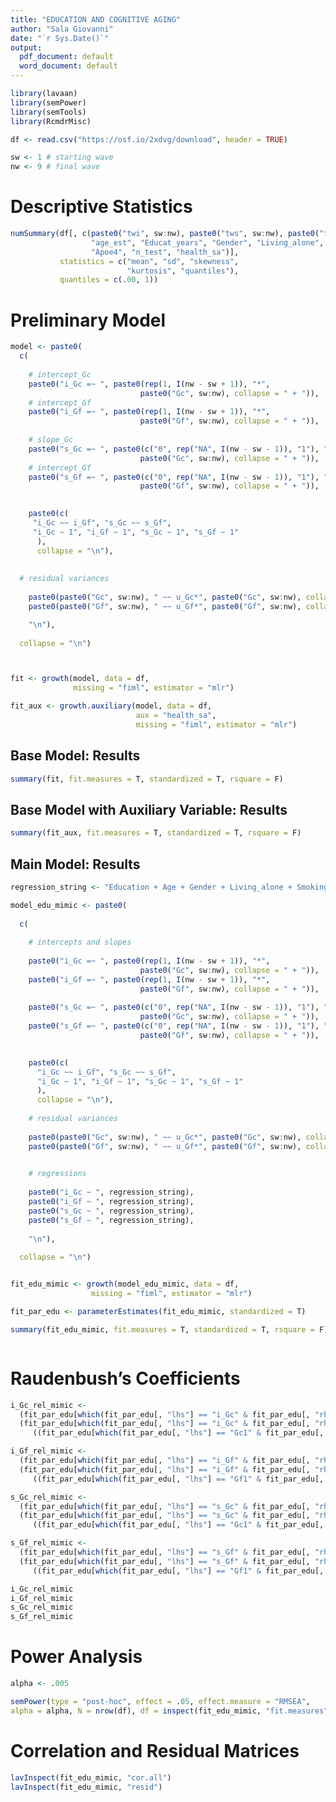 ```yaml
---
title: "EDUCATION AND COGNITIVE AGING"
author: "Sala Giovanni"
date: "`r Sys.Date()`"
output:
  pdf_document: default
  word_document: default
---
```


```r

library(lavaan)
library(semPower)
library(semTools)
library(RcmdrMisc)

df <- read.csv("https://osf.io/2xdvg/download", header = TRUE)

sw <- 1 # starting wave
nw <- 9 # final wave

```

# Descriptive Statistics

```r

numSummary(df[, c(paste0("twi", sw:nw), paste0("tws", sw:nw), paste0("twd", sw:nw),
                  "age_est", "Educat_years", "Gender", "Living_alone", "Smoking",
                  "Apoe4", "n_test", "health_sa")], 
           statistics = c("mean", "sd", "skewness", 
                          "kurtosis", "quantiles"), 
           quantiles = c(.00, 1))

```

# Preliminary Model

```r

model <- paste0(
  c(
    
    # intercept_Gc
    paste0("i_Gc =~ ", paste0(rep(1, I(nw - sw + 1)), "*", 
                             paste0("Gc", sw:nw), collapse = " + ")),
    # intercept_Gf
    paste0("i_Gf =~ ", paste0(rep(1, I(nw - sw + 1)), "*",
                             paste0("Gf", sw:nw), collapse = " + ")),
  
    # slope_Gc
    paste0("s_Gc =~ ", paste0(c("0", rep("NA", I(nw - sw - 1)), "1"), "*",
                             paste0("Gc", sw:nw), collapse = " + ")),
    # intercept_Gf
    paste0("s_Gf =~ ", paste0(c("0", rep("NA", I(nw - sw - 1)), "1"), "*",
                             paste0("Gf", sw:nw), collapse = " + ")),

  
    paste0(c(
     "i_Gc ~~ i_Gf", "s_Gc ~~ s_Gf",
     "i_Gc ~ 1", "i_Gf ~ 1", "s_Gc ~ 1", "s_Gf ~ 1"
      ),
      collapse = "\n"),
  
    
  # residual variances
  
    paste0(paste0("Gc", sw:nw), " ~~ u_Gc*", paste0("Gc", sw:nw), collapse = "\n"), 
    paste0(paste0("Gf", sw:nw), " ~~ u_Gf*", paste0("Gf", sw:nw), collapse = "\n"),

    "\n"),
  
  collapse = "\n")



fit <- growth(model, data = df,
              missing = "fiml", estimator = "mlr")

fit_aux <- growth.auxiliary(model, data = df,
                            aux = "health_sa",
                            missing = "fiml", estimator = "mlr")


```

## Base Model: Results

```r

summary(fit, fit.measures = T, standardized = T, rsquare = F)

```

## Base Model with Auxiliary Variable: Results

```r

summary(fit_aux, fit.measures = T, standardized = T, rsquare = F)

```

## Main Model: Results

```r

regression_string <- "Education + Age + Gender + Living_alone + Smoking + Apoe4 + n_test"

model_edu_mimic <- paste0(
  
  c(
    
    # intercepts and slopes
    
    paste0("i_Gc =~ ", paste0(rep(1, I(nw - sw + 1)), "*",
                             paste0("Gc", sw:nw), collapse = " + ")),
    paste0("i_Gf =~ ", paste0(rep(1, I(nw - sw + 1)), "*",
                             paste0("Gf", sw:nw), collapse = " + ")),
  
    paste0("s_Gc =~ ", paste0(c("0", rep("NA", I(nw - sw - 1)), "1"), "*",
                             paste0("Gc", sw:nw), collapse = " + ")),
    paste0("s_Gf =~ ", paste0(c("0", rep("NA", I(nw - sw - 1)), "1"), "*",
                             paste0("Gf", sw:nw), collapse = " + ")),

  
    paste0(c(
      "i_Gc ~~ i_Gf", "s_Gc ~~ s_Gf",
      "i_Gc ~ 1", "i_Gf ~ 1", "s_Gc ~ 1", "s_Gf ~ 1"
      ),
      collapse = "\n"),
    
    # residual variances
    
    paste0(paste0("Gc", sw:nw), " ~~ u_Gc*", paste0("Gc", sw:nw), collapse = "\n"), 
    paste0(paste0("Gf", sw:nw), " ~~ u_Gf*", paste0("Gf", sw:nw), collapse = "\n"),

    
    # regressions
    
    paste0("i_Gc ~ ", regression_string),
    paste0("i_Gf ~ ", regression_string),
    paste0("s_Gc ~ ", regression_string),
    paste0("s_Gf ~ ", regression_string),
  
    "\n"),
  
  collapse = "\n")


fit_edu_mimic <- growth(model_edu_mimic, data = df,
                  missing = "fiml", estimator = "mlr")

fit_par_edu <- parameterEstimates(fit_edu_mimic, standardized = T)

summary(fit_edu_mimic, fit.measures = T, standardized = T, rsquare = F)



```

# Raudenbush's Coefficients

```r

 
i_Gc_rel_mimic <-
  (fit_par_edu[which(fit_par_edu[, "lhs"] == "i_Gc" & fit_par_edu[, "rhs"] == "i_Gc"), "est"]) / 
  (fit_par_edu[which(fit_par_edu[, "lhs"] == "i_Gc" & fit_par_edu[, "rhs"] == "i_Gc"), "est"] +
     ((fit_par_edu[which(fit_par_edu[, "lhs"] == "Gc1" & fit_par_edu[, "rhs"] == "Gc1"), "est"]) / nw))

i_Gf_rel_mimic <-
  (fit_par_edu[which(fit_par_edu[, "lhs"] == "i_Gf" & fit_par_edu[, "rhs"] == "i_Gf"), "est"]) / 
  (fit_par_edu[which(fit_par_edu[, "lhs"] == "i_Gf" & fit_par_edu[, "rhs"] == "i_Gf"), "est"] +
     ((fit_par_edu[which(fit_par_edu[, "lhs"] == "Gf1" & fit_par_edu[, "rhs"] == "Gf1"), "est"]) / nw))

s_Gc_rel_mimic <-
  (fit_par_edu[which(fit_par_edu[, "lhs"] == "s_Gc" & fit_par_edu[, "rhs"] == "s_Gc"), "est"]) / 
  (fit_par_edu[which(fit_par_edu[, "lhs"] == "s_Gc" & fit_par_edu[, "rhs"] == "s_Gc"), "est"] +
     ((fit_par_edu[which(fit_par_edu[, "lhs"] == "Gc1" & fit_par_edu[, "rhs"] == "Gc1"), "est"]) / nw))

s_Gf_rel_mimic <-
  (fit_par_edu[which(fit_par_edu[, "lhs"] == "s_Gf" & fit_par_edu[, "rhs"] == "s_Gf"), "est"]) / 
  (fit_par_edu[which(fit_par_edu[, "lhs"] == "s_Gf" & fit_par_edu[, "rhs"] == "s_Gf"), "est"] +
     ((fit_par_edu[which(fit_par_edu[, "lhs"] == "Gf1" & fit_par_edu[, "rhs"] == "Gf1"), "est"]) / nw))

i_Gc_rel_mimic
i_Gf_rel_mimic
s_Gc_rel_mimic
s_Gf_rel_mimic


```

# Power Analysis

```r

alpha <- .005

semPower(type = "post-hoc", effect = .05, effect.measure = "RMSEA",
alpha = alpha, N = nrow(df), df = inspect(fit_edu_mimic, "fit.measures")["df"])

```

# Correlation and Residual Matrices

```r

lavInspect(fit_edu_mimic, "cor.all")
lavInspect(fit_edu_mimic, "resid")

```




